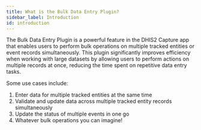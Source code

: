 ```yaml
---
title: What is the Bulk Data Entry Plugin?
sidebar_label: Introduction
id: introduction
---
```


The Bulk Data Entry Plugin is a powerful feature in the DHIS2 Capture app that enables users to perform bulk operations on multiple tracked entities or event records simultaneously. This plugin significantly improves efficiency when working with large datasets by allowing users to perform actions on multiple records at once, reducing the time spent on repetitive data entry tasks.

Some use cases include:

1. Enter data for multiple tracked entities at the same time
2. Validate and update data across multiple tracked entity records simultaneously
3. Update the status of multiple events in one go
4. Whatever bulk operations you can imagine!
